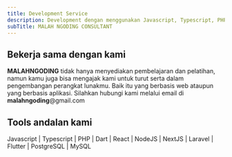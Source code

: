 ```yaml
---
title: Development Service
description: Development dengan menggunakan Javascript, Typescript, PHP, Dart, React, NodeJS, NextJS, Laravel, Flutter, PostgreSQL, dan MySQL
subTitle: MALAH NGODING CONSULTANT
---
```


## Bekerja sama dengan kami

**MALAHNGODING** tidak hanya menyediakan pembelajaran dan pelatihan, namun kamu juga bisa mengajak kami untuk turut serta dalam pengembangan perangkat lunakmu. Baik itu yang berbasis web ataupun yang berbasis aplikasi. Silahkan hubungi kami melalui email di **malahngoding**@gmail.com

## Tools andalan kami

Javascript | Typescript | PHP | Dart | React | NodeJS | NextJS | Laravel | Flutter | PostgreSQL | MySQL
